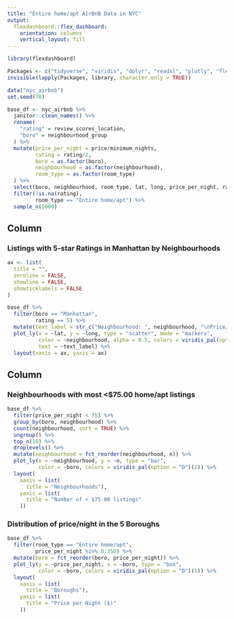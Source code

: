```yaml
---
title: "Entire home/apt AirBnB Data in NYC"
output: 
  flexdashboard::flex_dashboard:
    orientation: columns
    vertical_layout: fill
---
```


```r
library(flexdashboard)

Packages <- c("tidyverse", "viridis", "dplyr", "readxl", "plotly", "flexdashboard", "p8105.datasets")
invisible(lapply(Packages, library, character.only = TRUE))

data("nyc_airbnb")
set.seed(70)

base_df <- nyc_airbnb %>% 
  janitor::clean_names() %>% 
  rename(
    "rating" = review_scores_location,
    "boro" = neighbourhood_group
  ) %>% 
  mutate(price_per_night = price/minimum_nights,
         rating = rating/2,
         boro = as.factor(boro),
         neighbourhood = as.factor(neighbourhood),
         room_type = as.factor(room_type)
  ) %>% 
  select(boro, neighbourhood, room_type, lat, long, price_per_night, rating) %>% 
  filter(!is.na(rating),
         room_type == "Entire home/apt") %>% 
  sample_n(5000)

```

Column {data-width=650}
-----------------------------------------------------------------------

### Listings with 5-star Ratings in Manhattan by Neighbourhoods

```r

ax <- list(
  title = "",
  zeroline = FALSE,
  showline = FALSE,
  showticklabels = FALSE
)

base_df %>% 
  filter(boro == "Manhattan",
         rating == 5) %>% 
  mutate(text_label = str_c("Neighbourhood: ", neighbourhood, "\nPrice/Night: ", price_per_night)) %>%
  plot_ly(x = ~lat, y = ~long, type = "scatter", mode = "markers", 
          color = ~neighbourhood, alpha = 0.5, colors = viridis_pal(option = "D")(31),
          text = ~text_label) %>% 
  layout(xaxis = ax, yaxis = ax)

```

Column {data-width=350}
-----------------------------------------------------------------------

### Neighbourhoods with most <$75.00 home/apt listings

```r

base_df %>% 
  filter(price_per_night < 75) %>% 
  group_by(boro, neighbourhood) %>% 
  count(neighbourhood, sort = TRUE) %>% 
  ungroup() %>% 
  top_n(10) %>% 
  droplevels() %>% 
  mutate(neighbourhood = fct_reorder(neighbourhood, n)) %>% 
  plot_ly(x = ~neighbourhood, y = ~n, type = "bar", 
          color = ~boro, colors = viridis_pal(option = "D")(2)) %>% 
  layout(
    xaxis = list(
      title = "Neighbourhoods"),
    yaxis = list(
      title = "Number of < $75.00 listings"
    ))

```

### Distribution of price/night in the 5 Boroughs

```r

base_df %>% 
  filter(room_type == "Entire home/apt",
         price_per_night %in% 0:350) %>% 
  mutate(boro = fct_reorder(boro, price_per_night)) %>% 
  plot_ly(y = ~price_per_night, x = ~boro, type = "box", 
          color = ~boro, colors = viridis_pal(option = "D")(5)) %>% 
  layout(
    xaxis = list(
      title = "Boroughs"),
    yaxis = list(
      title = "Price per Night ($)"
    ))

```

